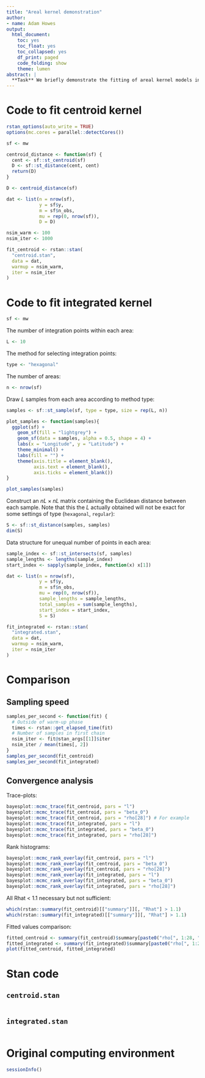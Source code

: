 ```yaml
---
title: "Areal kernel demonstration"
author:
- name: Adam Howes
output:
  html_document:
    toc: yes
    toc_float: yes
    toc_collapsed: yes
    df_print: paged
    code_folding: show
    theme: lumen
abstract: |
  **Task** We briefly demonstrate the fitting of areal kernel models in Stan.
---
```


# Code to fit centroid kernel

```r
rstan_options(auto_write = TRUE)
options(mc.cores = parallel::detectCores())

sf <- mw

centroid_distance <- function(sf) {
  cent <- sf::st_centroid(sf)
  D <- sf::st_distance(cent, cent)
  return(D)
}

D <- centroid_distance(sf)

dat <- list(n = nrow(sf),
            y = sf$y,
            m = sf$n_obs,
            mu = rep(0, nrow(sf)),
            D = D)

nsim_warm <- 100
nsim_iter <- 1000

fit_centroid <- rstan::stan(
  "centroid.stan",
  data = dat,
  warmup = nsim_warm,
  iter = nsim_iter
)
```

# Code to fit integrated kernel

```r
sf <- mw
```

The number of integration points within each area:

```r
L <- 10
```

The method for selecting integration points:

```r
type <- "hexagonal"
```

The number of areas:

```r
n <- nrow(sf)
```

Draw $L$ samples from each area according to method type:

```r
samples <- sf::st_sample(sf, type = type, size = rep(L, n))

plot_samples <- function(samples){
  ggplot(sf) +
    geom_sf(fill = "lightgrey") +
    geom_sf(data = samples, alpha = 0.5, shape = 4) +
    labs(x = "Longitude", y = "Latitude") +
    theme_minimal() +
    labs(fill = "") +
    theme(axis.title = element_blank(),
          axis.text = element_blank(),
          axis.ticks = element_blank())
}

plot_samples(samples)
```

Construct an $nL \times nL$ matrix containing the Euclidean distance between each sample.
Note that this the $L$ actually obtained will not be exact for some settings of type (`hexagonal`, `regular`):

```r
S <- sf::st_distance(samples, samples)
dim(S)
```

Data structure for unequal number of points in each area:

```r
sample_index <- sf::st_intersects(sf, samples)
sample_lengths <- lengths(sample_index)
start_index <- sapply(sample_index, function(x) x[1])

dat <- list(n = nrow(sf),
            y = sf$y,
            m = sf$n_obs,
            mu = rep(0, nrow(sf)),
            sample_lengths = sample_lengths,
            total_samples = sum(sample_lengths),
            start_index = start_index,
            S = S)

fit_integrated <- rstan::stan(
  "integrated.stan",
  data = dat,
  warmup = nsim_warm,
  iter = nsim_iter
)
```

# Comparison

## Sampling speed

```r
samples_per_second <- function(fit) {
  # Outside of warm-up phase
  times <- rstan::get_elapsed_time(fit)
  # Number of samples in first chain
  nsim_iter <- fit@stan_args[[1]]$iter
  nsim_iter / mean(times[, 2])
}
samples_per_second(fit_centroid)
samples_per_second(fit_integrated)
```

## Convergence analysis

Trace-plots:

```r
bayesplot::mcmc_trace(fit_centroid, pars = "l")
bayesplot::mcmc_trace(fit_centroid, pars = "beta_0")
bayesplot::mcmc_trace(fit_centroid, pars = "rho[28]") # For example
bayesplot::mcmc_trace(fit_integrated, pars = "l")
bayesplot::mcmc_trace(fit_integrated, pars = "beta_0")
bayesplot::mcmc_trace(fit_integrated, pars = "rho[28]")
```

Rank histograms:

```r
bayesplot::mcmc_rank_overlay(fit_centroid, pars = "l")
bayesplot::mcmc_rank_overlay(fit_centroid, pars = "beta_0")
bayesplot::mcmc_rank_overlay(fit_centroid, pars = "rho[28]")
bayesplot::mcmc_rank_overlay(fit_integrated, pars = "l")
bayesplot::mcmc_rank_overlay(fit_integrated, pars = "beta_0")
bayesplot::mcmc_rank_overlay(fit_integrated, pars = "rho[28]")
```

All Rhat < 1.1 necessary but not sufficient:

```r
which(rstan::summary(fit_centroid)[["summary"]][, "Rhat"] > 1.1)
which(rstan::summary(fit_integrated)[["summary"]][, "Rhat"] > 1.1)
```

Fitted values comparison:

```r
fitted_centroid <- summary(fit_centroid)$summary[paste0("rho[", 1:28, "]"), "mean"]
fitted_integrated <- summary(fit_integrated)$summary[paste0("rho[", 1:28, "]"), "mean"]
plot(fitted_centroid, fitted_integrated)
```

# Stan code

## `centroid.stan`

```cpp
```

## `integrated.stan`

```cpp
```

# Original computing environment

```r
sessionInfo()
```
